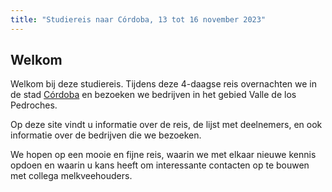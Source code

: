 ```yaml
---
title: "Studiereis naar Córdoba, 13 tot 16 november 2023"
---
```


## Welkom {#welcome}

Welkom bij deze studiereis. Tijdens deze 4-daagse reis overnachten we in de stad  [Córdoba](https://nl.wikipedia.org/wiki/C%C3%B3rdoba_(Spanje)) en bezoeken we bedrijven in het gebied Valle de los Pedroches. 

Op deze site vindt u informatie over de reis, de lijst met deelnemers, en ook informatie over de bedrijven die we bezoeken.

We hopen op een mooie en fijne reis, waarin we met elkaar nieuwe kennis opdoen en waarin u kans heeft om interessante contacten op te bouwen met collega melkveehouders.
